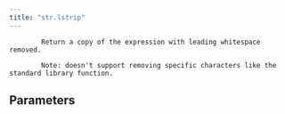 ```yaml
---
title: "str.lstrip"
---
```


            Return a copy of the expression with leading whitespace removed.

            Note: doesn't support removing specific characters like the standard library function.
            

## Parameters

